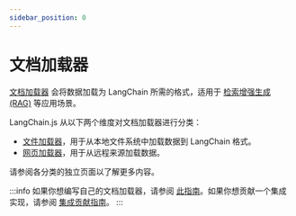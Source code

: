```yaml
---
sidebar_position: 0
---
```


# 文档加载器

[文档加载器](/docs/concepts/document_loaders) 会将数据加载为 LangChain 所需的格式，适用于 [检索增强生成 (RAG)](/docs/tutorials/rag) 等应用场景。

LangChain.js 从以下两个维度对文档加载器进行分类：

- [文件加载器](/docs/integrations/document_loaders/file_loaders/)，用于从本地文件系统中加载数据到 LangChain 格式。
- [网页加载器](/docs/integrations/document_loaders/web_loaders/)，用于从远程来源加载数据。

请参阅各分类的独立页面以了解更多内容。

:::info
如果你想编写自己的文档加载器，请参阅 [此指南](/docs/how_to/document_loader_custom/)。如果你想贡献一个集成实现，请参阅 [集成贡献指南](/docs/contributing)。
:::
